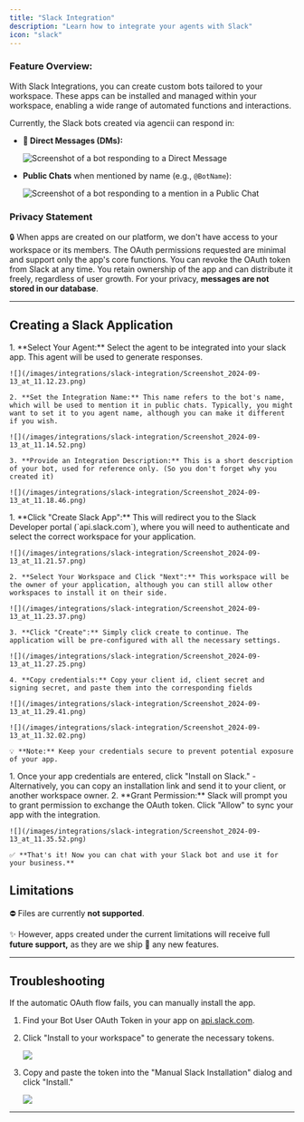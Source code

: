 ```yaml
---
title: "Slack Integration"
description: "Learn how to integrate your agents with Slack"
icon: "slack"
---
```


### **Feature Overview:**

With Slack Integrations, you can create custom bots tailored to your workspace. These apps can be installed and managed within your workspace, enabling a wide range of automated functions and interactions.

Currently, the Slack bots created via agencii can respond in:

- **💬 Direct Messages (DMs):**

    ![Screenshot of a bot responding to a Direct Message](/images/integrations/slack-integration/Screenshot_2024-09-13_at_10.33.06.png)

- **Public Chats** when mentioned by name (e.g., `@BotName`):

    ![Screenshot of a bot responding to a mention in a Public Chat](/images/integrations/slack-integration/Screenshot_2024-09-13_at_10.55.36.png)

### Privacy Statement

🔒 When apps are created on our platform, we don't have access to your workspace or its members. The OAuth permissions requested are minimal and support only the app's core functions. You can revoke the OAuth token from Slack at any time. You retain ownership of the app and can distribute it freely, regardless of user growth. For your privacy, **messages are not stored in our database**.

---

## **Creating a Slack Application**

<Steps>
  <Step title="Provide Basic Details">
    1. **Select Your Agent:** Select the agent to be integrated into your slack app. This agent will be used to generate responses.

    ![](/images/integrations/slack-integration/Screenshot_2024-09-13_at_11.12.23.png)

    2. **Set the Integration Name:** This name refers to the bot's name, which will be used to mention it in public chats. Typically, you might want to set it to you agent name, although you can make it different if you wish.

    ![](/images/integrations/slack-integration/Screenshot_2024-09-13_at_11.14.52.png)

    3. **Provide an Integration Description:** This is a short description of your bot, used for reference only. (So you don't forget why you created it)

    ![](/images/integrations/slack-integration/Screenshot_2024-09-13_at_11.18.46.png)
  </Step>

  <Step title="Create a Slack App">
    1. **Click "Create Slack App":** This will redirect you to the Slack Developer portal (`api.slack.com`), where you will need to authenticate and select the correct workspace for your application.

    ![](/images/integrations/slack-integration/Screenshot_2024-09-13_at_11.21.57.png)

    2. **Select Your Workspace and Click "Next":** This workspace will be the owner of your application, although you can still allow other workspaces to install it on their side.

    ![](/images/integrations/slack-integration/Screenshot_2024-09-13_at_11.23.37.png)

    3. **Click "Create":** Simply click create to continue. The application will be pre-configured with all the necessary settings.

    ![](/images/integrations/slack-integration/Screenshot_2024-09-13_at_11.27.25.png)

    4. **Copy credentials:** Copy your client id, client secret and signing secret, and paste them into the corresponding fields

    ![](/images/integrations/slack-integration/Screenshot_2024-09-13_at_11.29.41.png)

    ![](/images/integrations/slack-integration/Screenshot_2024-09-13_at_11.32.02.png)

    💡 **Note:** Keep your credentials secure to prevent potential exposure of your app.
  </Step>

  <Step title="Finish Your Installation">
    1. Once your app credentials are entered, click "Install on Slack."
        - Alternatively, you can copy an installation link and send it to your client, or another workspace owner.
    2. **Grant Permission:** Slack will prompt you to grant permission to exchange the OAuth token. Click "Allow" to sync your app with the integration.

    ![](/images/integrations/slack-integration/Screenshot_2024-09-13_at_11.35.52.png)

    ✅ **That's it! Now you can chat with your Slack bot and use it for your business.**
  </Step>
</Steps>

## Limitations

⛔ Files are currently **not supported**.

✨ However, apps created under the current limitations will receive full **future support,** as they are we ship 🚚 any new features.

---

## **Troubleshooting**

If the automatic OAuth flow fails, you can manually install the app.

1. Find your Bot User OAuth Token in your app on [api.slack.com](https://api.slack.com/).
2. Click "Install to your workspace" to generate the necessary tokens.

    ![](/images/integrations/slack-integration/Screenshot_2024-09-13_at_11.37.28.png)

3. Copy and paste the token into the "Manual Slack Installation" dialog and click "Install."

    ![](/images/integrations/slack-integration/Screenshot_2024-09-13_at_12.33.54.png)


---
